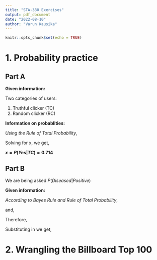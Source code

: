 ```yaml
---
title: "STA-380 Exercises"
output: pdf_document
date: "2022-08-10"
author: "Varun Kausika"
---
```


```r
knitr::opts_chunk$set(echo = TRUE)
```

# 1. Probability practice

## Part A

**Given information:** 

Two categories of users: 

1. Truthful clicker (TC) 
2. Random clicker (RC)

**Information on probablities:**

\begin{itemize}
\item $P(RC) = 0.3$
\item $P(Yes|RC) = 0.5$
\item $P(No|RC) = 0.5$
\item $P(TC) = 0.7$
\item $P(Yes|TC) = x$
\item $P(No|TC) = 1-x$
\item $P(Yes) = 0.65$
\item $P(No) = 0.35$
\end{itemize}

*Using the Rule of Total Probability*, 

\begin{equation}
P(Yes) = P(Yes, TC) + P(Yes, RC) = P(TC)*P(Yes|TC) + P(RC)*P(Yes|RC)
\label{eqn:A_1}
\end{equation}

\begin{equation*}
P(Yes) = 0.7x + 0.3*0.5 = 0.7x + 0.15 = 0.65
\end{equation*}

Solving for x, we get, 

**$x = P(Yes|TC) = 0.714$** 

## Part B

We are being asked $P(Diseased|Positive)$

**Given information:**

\begin{itemize}
\item $P(Positive|Diseased) = 0.993$
\item $P(Negative|Not Diseased) = 0.9999$
\item $P(Diseased) = 0.000025$
\end{itemize}

*According to Bayes Rule and Rule of Total Probability*,

\begin{equation}
P(Diseased|Positive) = \frac{P(Positive|Diseased)*P(Diseased)}{P(Positive)}
\label{eqn:B_1}
\end{equation}

and, 

\begin{equation}
P(Positive) = P(Positive|Diseased)*P(Diseased) + P(Positive|Not\:Diseased)*P(Not\:Diseased)
\label{eqn:B_2}
\end{equation}

Therefore, 

\begin{equation*}
P(Positive) = 0.993*0.000025 + 0.0001*0.999975 = 0.000125
\end{equation*}

Substituting in \eqref{eqn:B_1} we get, 

\begin{equation*}
P(Diseased|Positive) = \frac{0.993*0.000025}{0.000125} = \boldmath{0.1986}
\end{equation*}

# 2. Wrangling the Billboard Top 100

